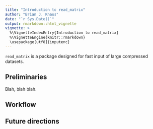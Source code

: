 ```yaml
---
title: "Introduction to read_matrix"
author: "Brian J. Knaus"
date: "`r Sys.Date()`"
output: rmarkdown::html_vignette
vignette: >
  %\VignetteIndexEntry{Introduction to read_matrix}
  %\VignetteEngine{knitr::rmarkdown}
  \usepackage[utf8]{inputenc}
---
```


`read_matrix` is a package designed for fast input of large compressed datasets.


## Preliminaries


Blah, blah blah.


## Workflow


## Future directions


